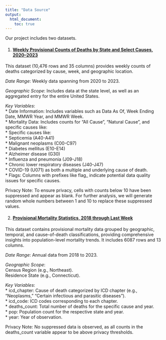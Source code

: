 ```yaml
---
title: "Data Source"
output: 
  html_document:
    toc: true
---
```


Our project includes two datasets. 

1. <h4>[**Weekly Provisional Counts of Deaths by State and Select Causes, 2020–2023**](https://data.cdc.gov/NCHS/Weekly-Provisional-Counts-of-Deaths-by-State-and-S/muzy-jte6/about_data)</h4>  

This dataset (10,476 rows and 35 columns) provides weekly counts of deaths categorized by cause, week, and geographic location.  

*Date Range*: Weekly data spanning from 2020 to 2023.  

*Geographic Scope*: Includes data at the state level, as well as an aggregated entry for the entire United States.  

*Key Variables*:  
  * Date Information: Includes variables such as Data As Of, Week Ending Date, MMWR Year, and MMWR Week.  
  * Mortality Data: Includes counts for "All Cause", "Natural Cause", and specific causes like:   
      * Specific causes like:  
      * Septicemia (A40-A41)  
      * Malignant neoplasms (C00-C97)  
      * Diabetes mellitus (E10-E14)  
      * Alzheimer disease (G30)   
      * Influenza and pneumonia (J09-J18)  
      * Chronic lower respiratory diseases (J40-J47)  
      * COVID-19 (U071) as both a multiple and underlying cause of death.  
      * Flags: Columns with prefixes like flag_ indicate potential data quality issues for specific causes.  
      
Privacy Note: To ensure privacy, cells with counts below 10 have been suppressed and appear as blank. For further analysis, we will generate random whole numbers between 1 and 10 to replace these suppressed values.  

2.  <h4>[**Provisional Mortality Statistics, 2018 through Last Week**](https://wonder.cdc.gov/controller/datarequest/D176)</h4>   

This dataset contains provisional mortality data grouped by geographic, temporal, and cause-of-death classifications, providing comprehensive insights into population-level mortality trends. It includes 6087 rows and 13 columns.  

*Date Range*: Annual data from 2018 to 2023.  

*Geographic Scope*:   
  Census Region (e.g., Northeast).  
  Residence State (e.g., Connecticut).  

*Key Variables*:  
    * icd_chapter: Cause of death categorized by ICD chapter (e.g., "Neoplasms," "Certain infectious and parasitic diseases").  
    * icd_code: ICD codes corresponding to each chapter.  
    * deaths_count: Total number of deaths for the specific cause and year.  
    * pop: Population count for the respective state and year.  
    * year: Year of observation.  
    
Privacy Note: No suppressed data is observed, as all counts in the deaths_count variable appear to be above privacy thresholds.  